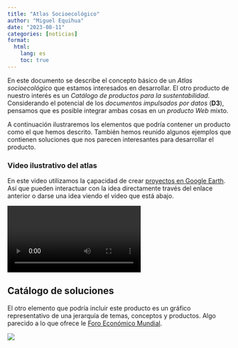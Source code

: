 ```yaml
---
title: "Atlas Socioecológico"
author: "Miguel Equihua"
date: "2023-08-11"
categories: [noticias]
format:
  html:
    lang: es
    toc: true
---
```


En este documento se describe el concepto básico de un *Atlas socioecológico* que estamos interesados en desarrollar. El otro producto de nuestro interés es un *Catálogo de productos para la sustentabilidad*. Considerando el potencial de los *documentos impulsados por datos* (**D3**), pensamos que es posible integrar ambas cosas en un *producto Web* mixto.

A continuación ilustraremos los elementos que podría contener un producto como el que hemos descrito. También hemos reunido algunos ejemplos que contienen soluciones que nos parecen interesantes para desarrollar el producto.


### Video ilustrativo del atlas

En este video utilizamos la çapacidad de crear [proyectos en Google Earth](https://earth.google.com/earth/d/1qji025WTTQ6wVb8Nks1iFkoB99ybp0v2?usp=sharing). Así que pueden interactuar con la idea directamente través del enlace anterior o darse una idea viendo el video que está abajo.


![](images/Atlas-Concepto.mp4)



## Catálogo de soluciones

El otro elemento que podría incluir este producto es un gráfico representativo de una jerarquía de temas, conceptos y productos. Algo parecido a lo que ofrece le [Foro Económico Mundial](https://intelligence.weforum.org/topics/a1Gb0000000LHVfEAO).

![](images/Foro-economico.png)
